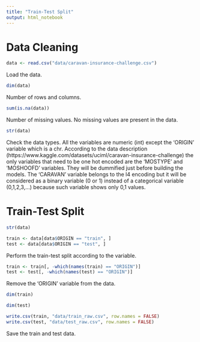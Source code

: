 ```yaml
---
title: "Train-Test Split"
output: html_notebook
---
```


# Data Cleaning

```r
data <- read.csv("data/caravan-insurance-challenge.csv")
```
Load the data.

```r
dim(data)
```
Number of rows and columns.

```r
sum(is.na(data))
```
Number of missing values. No missing values are present in the data.

```r
str(data)
```
Check the data types. 
All the variables are numeric (int) except the 'ORIGIN'
variable which is a chr.
According to the data description 
(https://www.kaggle.com/datasets/uciml/caravan-insurance-challenge) the only variables that need to be one hot encoded are the 'MOSTYPE' and 'MOSHOOFD' variables. They will be dummified just before building the models.
The 'CARAVAN' variable belongs to the l4 encoding but it will be considered
as a binary variable (0 or 1) instead of a categorical variable (0,1,2,3,...)
because such variable shows only 0,1 values.


# Train-Test Split
```r
str(data)
```

```r
train <- data[data$ORIGIN == "train", ]
test <- data[data$ORIGIN == "test", ]
```
Perform the train-test split according to the variable.

```r
train <- train[, -which(names(train) == "ORIGIN")]
test <- test[, -which(names(test) == "ORIGIN")]
```
Remove the 'ORIGIN' variable from the data.

```r
dim(train)
```

```r
dim(test)
```

```r
write.csv(train, "data/train_raw.csv", row.names = FALSE)
write.csv(test, "data/test_raw.csv", row.names = FALSE)
```
Save the train and test data.